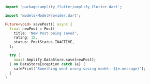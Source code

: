 ```dart
import 'package:amplify_flutter/amplify_flutter.dart';

import 'models/ModelProvider.dart';

Future<void> savePost() async {
  final newPost = Post(
    title: 'New Post being saved',
    rating: 15,
    status: PostStatus.INACTIVE,
  );

  try {
    await Amplify.DataStore.save(newPost);
  } on DataStoreException catch (e) {
    safePrint('Something went wrong saving model: ${e.message}');
  }
}
```

